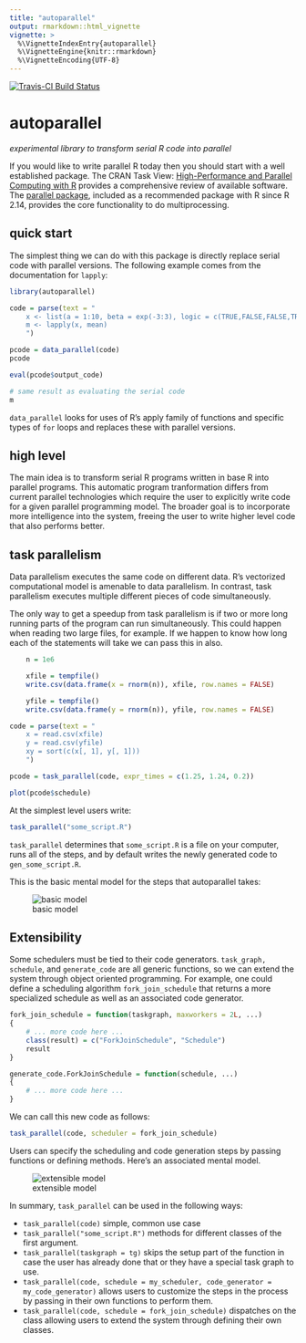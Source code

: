 ```yaml
---
title: "autoparallel"
output: rmarkdown::html_vignette
vignette: >
  %\VignetteIndexEntry{autoparallel}
  %\VignetteEngine{knitr::rmarkdown}
  %\VignetteEncoding{UTF-8}
---
```


[![Travis-CI Build
Status](https://travis-ci.org/clarkfitzg/autoparallel.svg?branch=master)](https://travis-ci.org/clarkfitzg/autoparallel)

# autoparallel

_experimental library to transform serial R code into parallel_

If you would like to write parallel R today then you should start with a
well established package. The CRAN Task View: [High-Performance and
Parallel Computing with
R](https://cran.r-project.org/web/views/HighPerformanceComputing.html)
provides a comprehensive review of available software. The [parallel
package](https://stat.ethz.ch/R-manual/R-devel/library/parallel/doc/parallel.pdf),
included as a recommended package with R since R 2.14, provides the core functionality to do
multiprocessing.

## quick start

The simplest thing we can do with this package is directly replace serial
code with parallel versions. The following example comes from the documentation for 
`lapply`:

```r
library(autoparallel)

code = parse(text = "
    x <- list(a = 1:10, beta = exp(-3:3), logic = c(TRUE,FALSE,FALSE,TRUE))
    m <- lapply(x, mean)
    ")

pcode = data_parallel(code)
pcode

eval(pcode$output_code)

# same result as evaluating the serial code
m
```

`data_parallel` looks for uses of R's apply family of functions and
specific types of `for` loops and replaces these with parallel versions.


## high level

The main idea is to transform serial R programs written in base R into
parallel programs. This automatic program tranformation differs from
current parallel technologies which require the user to explicitly write
code for a given parallel programming model.
The broader goal is to incorporate more intelligence into the system,
freeing the user to write higher level code that also performs better.

## task parallelism

Data parallelism executes the same code on different data. R's vectorized
computational model is amenable to data parallelism. In contrast, task
parallelism executes multiple different pieces of code simultaneously. 

The only way to get a speedup from task parallelism is if two or more long
running parts of the program can run simultaneously. This could happen when
reading two large files, for example. If we happen to know how long
each of the statements will take we can pass this in also.

```r

    n = 1e6

    xfile = tempfile()
    write.csv(data.frame(x = rnorm(n)), xfile, row.names = FALSE)

    yfile = tempfile()
    write.csv(data.frame(y = rnorm(n)), yfile, row.names = FALSE)

```

```r
code = parse(text = "
    x = read.csv(xfile)
    y = read.csv(yfile)
    xy = sort(c(x[, 1], y[, 1]))
    ")

pcode = task_parallel(code, expr_times = c(1.25, 1.24, 0.2))

plot(pcode$schedule)
```


At the simplest level users write:

```r
task_parallel("some_script.R")
```

`task_parallel` determines that `some_script.R` is a file on your computer,
runs all of the steps, and by default writes the newly generated code to
`gen_some_script.R`.

This is the basic mental model for the steps that autoparallel takes:

![basic model](basic_model.png)

## Extensibility

Some schedulers must be tied to their code generators.
`task_graph, schedule`, and `generate_code` are all generic functions, so
we can extend the system through object oriented programming. For
example, one could define a scheduling algorithm `fork_join_schedule` that returns a more
specialized schedule as well as an associated code generator.

```r
fork_join_schedule = function(taskgraph, maxworkers = 2L, ...)
{
    # ... more code here ...
    class(result) = c("ForkJoinSchedule", "Schedule")
    result
}

generate_code.ForkJoinSchedule = function(schedule, ...)
{
    # ... more code here ...
}
```

We can call this new code as follows:

```r
task_parallel(code, scheduler = fork_join_schedule)
```

Users can specify the scheduling and code generation steps by passing
functions or defining methods. Here's an associated mental model.

![extensible model](extensible.png)

In summary, `task_parallel` can be used in the following ways:

- `task_parallel(code)` simple, common use case
- `task_parallel("some_script.R")` methods for different classes of
  the first argument.
- `task_parallel(taskgraph = tg)` skips the setup part of the function in
  case the user has already done that or they have a special task graph to
  use.
- `task_parallel(code, schedule = my_scheduler, code_generator =
  my_code_generator)` allows users to customize the steps in the process
    by passing in their own functions to perform them.
- `task_parallel(code, schedule = fork_join_schedule)` dispatches on the
  class allowing users to extend the system through defining their own
  classes.
